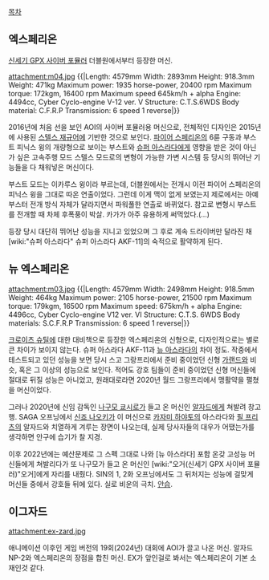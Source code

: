 [[목차]]

== 엑스페리온 ==

[[신세기 GPX 사이버 포뮬러]] 더블원에서부터 등장한 머신.

attachment:m04.jpg
{{|Length: 4579mm
Width: 2893mm
Height: 918.3mm
Weight: 471kg
Maximum power: 1935 horse-power, 20400 rpm
Maximum torque: 172kgm, 16400 rpm
Maximum speed 645km/h + alpha
Engine: 4494cc, Cyber Cyclo-engine V-12 ver. V
Structure: C.T.S.6WDS
Body material: C.F.R.P
Transmission: 6 speed 1 reverse|}}

2016년에 처음 선을 보인 AOI의 사이버 포뮬러용 머신으로, 전체적인 디자인은 2015년에 사용된 [[스텔스 재규어]]에 기반한 것으로 보인다. [[파이어 스페리온]]의 6륜 구동과 부스트 피닉스 윙의 개량형으로 보이는 부스트와 [[슈퍼 아스라다]]에게 영향을 받은 것이 아닌가 싶은 고속주행 모드 스텔스 모드로의 변형이 가능한 가변 시스템 등 당시의 뛰어난 기능들을 다 채워넣은 머신이다. 

부스트 모드는 이카루스 윙이라 부르는데, 더블원에서는 전개시 이전 파이어 스페리온의 피닉스 윙을 그대로 따온 연출이었다. 그런데 이게 맥이 없게 보였는지 제로에서는 아예 부스터 전개 방식 자체가 달라지면서 파워풀한 연출로 바뀌었다. 참고로 변형시 부스트를 전개할 때 차체 후폭풍이 박살. 카가가 아주 유용하게 써먹었다.(…)

등장 당시 대단히 뛰어난 성능을 지니고 있었으며 그 후로 계속 드라이버만 달라진 채 [wiki:"슈퍼 아스라다" 슈퍼 아스라다 AKF-11]의 숙적으로 활약하게 된다. 

== 뉴 엑스페리온 ==
attachment:m03.jpg
{{|Length: 4579mm
Width: 2498mm
Height: 918.5mm
Weight: 464kg
Maximum power: 2105 horse-power, 21500 rpm
Maximum torque: 179kgm, 16500 rpm
Maximum speed: 675km/h + alpha
Engine: 4496cc, Cyber Cyclo-engine V12 ver. VI
Structure: C.T.S. 6WDS
Body materials: S.C.F.R.P
Transmission: 6 speed 1 reverse|}}

[[크로이츠 슈틸]]에 대한 대비책으로 등장한 엑스페리온의 신형으로, 디자인적으로는 별로 큰 차이가 보이지 않는다. 슈퍼 아스라다 AKF-11과 [[뉴 아스라다]]의 차이 정도.
작중에서 테스트되고 있던 성능을 보면 당시 스고 그랑프리에서 준비 중이었던 신형 [[가랜드]]와 비슷, 혹은 그 이상의 성능으로 보인다. 적어도 강호 팀들이 준비 중이었던 신형 머신들에 절대로 뒤질 성능은 아니었고, 원래대로라면 2020년 월드 그랑프리에서 맹활약을 펼쳤을 머신이었다.

그러나 2020년에 신임 감독인 [[나구모 쿄시로]]가 들고 온 머신인 [[알자드]]에게 쳐발려 창고행. SAGA 오프닝에서 [[신죠 나오키]]가 이 머신으로 [[카자미 하야토]]의 아스라다와 [[필 프리츠]]의 알자드와 치열하게 겨루는 장면이 나오는데, 실제 당사자들의 대우가 어땠는가를 생각하면 안구에 습기가 찰 지경.

이후 2022년에는 예산문제로 그 스펙 그대로 나와 [뉴 아스라다] 포함 온갖 고성능 머신들에게 쳐발리다가 또 나구모가 들고 온 머신인 [wiki:"오거(신세기 GPX 사이버 포뮬러)"오거]에게 자리를 내줬다. SIN의 1, 2화 오프닝에서도 그 뒤처지는 성능에 걸맞게 머신들 중에서 강호들 뒤에 있다. 실로 비운의 극치. [[안습]].

== 이그자드 ==
attachment:ex-zard.jpg

애니메이션 이후인 게임 버전의 19회(2024년) 대회에 AOI가 끌고 나온 머신. 알자드 NP-2와 엑스페리온의 장점을 합친 머신. EX가 앞인걸로 봐서는 엑스페리온이 기본 소재인것 같다.

